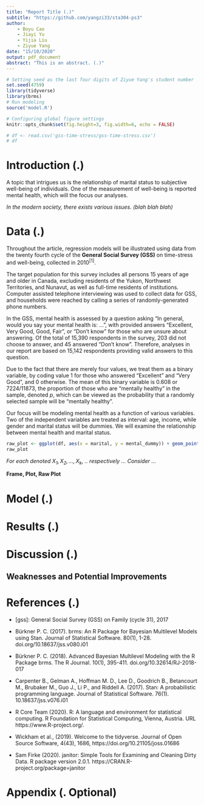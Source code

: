 ```yaml
---
title: "Report Title (.)"
subtitle: "https://github.com/yangzi33/sta304-ps3"
author: 
    - Boyu Cao
    - Jiayi Yu
    - Yijia Liu
    - Ziyue Yang
date: "15/10/2020"
output: pdf_document
abstract: "This is an abstract. (.)"
---
```



```r
# Setting seed as the last four digits of Ziyue Yang's student number
set.seed(4759)
library(tidyverse)
library(brms)
# Run modeling
source('model.R')

# Configuring global figure settings
knitr::opts_chunk$set(fig.height=3, fig.width=6, echo = FALSE)

# df <- read.csv('gss-time-stress/gss-time-stress.csv')
# df

```

# Introduction (.)

A topic that intrigues us is the relationship of marital status to subjective well-being of individuals. One of the measurement of well-being is reported mental health, which will the focus our analyses. 

*In the modern society, there exists various issues. (blah blah blah)*

# Data (.)

Throughout the article, regression models will be illustrated using data from the twenty fourth cycle of the  **General Social Survey (GSS)** on time-stress and well-being, collected in 2010^[1]^. 

The target population for this survey includes all persons 15 years of age and older in Canada, excluding residents of the Yukon, Northwest Territories, and Nunavut, as well as full-time residents of institutions. Computer assisted telephone interviewing was used to collect data for GSS, and households were reached by calling a series of randomly-generated phone numbers.

In the GSS, mental health is assessed by a question asking "In general, would you say your mental health is: ...", with provided answers "Excellent, Very Good, Good, Fair", or "Don't know" for those who are unsure about answering. Of the total of 15,390 respondents in the survey, 203 did not choose to answer, and 45 answered "Don't know". Therefore, analyses in our report are based on 15,142 respondents providing valid answers to this question. 

Due to the fact that there are merely four values, we treat them as a binary variable, by coding value $1$ for those who answered "Excellent" and "Very Good", and $0$ otherwise. The mean of this binary variable is 0.608 or 7224/11873, the proportion of those who are "mentally healthy" in the sample, denoted $p$, which can be viewed as the probability that a randomly selected sample will be "mentally healthy".

Our focus will be modeling mental health as a function of various variables. Two of the independent variables are treated as interval: age, income, while gender and marital status will be dummies. We will examine the relationship between mental health and marital status.

<!-- - Marital status: single, married, living common-law, divorced, and widowed. This will be the main response variable -->
<!-- - Age group of the respondent: by groups of 10 such as "45 to 54". -->
<!-- - Gender of the respondent: male and female. -->
<!-- - Annual income grouped by ranges:  -->
<!--   - No income,  -->
<!--   - Less than \$5000, -->
<!--   - 7788 -->
<!--   - \$0 to \$49,999, \$50,000 to \$100,000, over \$100,000. -->


```r
raw_plot <- ggplot(df, aes(x = marital, y = mental_dummy)) + geom_point()
raw_plot
```

*For each denoted $X_1,X_2,\dots,X_k$, .. respectively ... Consider ...*

**Frame, Plot, Raw Plot**


# Model (.)


# Results (.)


# Discussion (.)

## Weaknesses and Potential Improvements


# References (.)


<!-- For brms -->
<!-- ######## -->

* [gss]: General Social Survey (GSS) on Family (cycle 31), 2017

* Bürkner P. C. (2017). brms: An R Package for Bayesian Multilevel Models using Stan. Journal of Statistical Software. 80(1), 1-28. doi.org/10.18637/jss.v080.i01

* Bürkner P. C. (2018). Advanced Bayesian Multilevel Modeling with the R Package brms. The R Journal. 10(1), 395-411. doi.org/10.32614/RJ-2018-017

<!-- ######## -->

<!-- For Stan -->
<!-- ######## -->

* Carpenter B., Gelman A., Hoffman M. D., Lee D., Goodrich B., Betancourt M., Brubaker M., Guo J., Li P., and Riddell A. (2017). Stan: A probabilistic programming language. Journal of Statistical Software. 76(1). 10.18637/jss.v076.i01

<!-- ######## -->

* R Core Team (2020). R: A language and environment for statistical computing. R Foundation for Statistical
  Computing, Vienna, Austria. URL https://www.R-project.org/.
  
* Wickham et al., (2019). Welcome to the tidyverse. Journal of Open Source Software, 4(43), 1686,
  https://doi.org/10.21105/joss.01686

* Sam Firke (2020). janitor: Simple Tools for Examining and Cleaning Dirty Data. R package version 2.0.1.
  https://CRAN.R-project.org/package=janitor

# Appendix (. Optional)